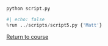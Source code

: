 
```.python
```


```.bash
python script.py
```

```python
#| echo: false
%run ../scripts/script5.py {'Matt'}
```

[Return to course](../pages/02-data-types.qmd)


